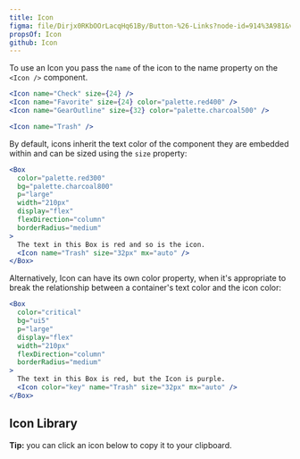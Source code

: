 ```yaml
---
title: Icon
figma: file/Dirjx0RKbOOrLacqHq61By/Button-%26-Links?node-id=914%3A981&viewport=1741%2C951%2C1
propsOf: Icon
github: Icon
---
```



To use an Icon you pass the `name` of the icon to the name property on the `<Icon />` component.

```jsx
<Icon name="Check" size={24} />
<Icon name="Favorite" size={24} color="palette.red400" />
<Icon name="GearOutline" size={32} color="palette.charcoal500" />
```

```jsx
<Icon name="Trash" />
```

By default, icons inherit the text color of the component they are embedded
within and can be sized using the `size` property:

```jsx
<Box
  color="palette.red300"
  bg="palette.charcoal800"
  p="large"
  width="210px"
  display="flex"
  flexDirection="column"
  borderRadius="medium"
>
  The text in this Box is red and so is the icon.
  <Icon name="Trash" size="32px" mx="auto" />
</Box>
```

Alternatively, Icon can have its own color property, when it's appropriate to
break the relationship between a container's text color and the icon color:

```jsx
<Box
  color="critical"
  bg="ui5"
  p="large"
  display="flex"
  width="210px"
  flexDirection="column"
  borderRadius="medium"
>
  The text in this Box is red, but the Icon is purple.
  <Icon color="key" name="Trash" size="32px" mx="auto" />
</Box>
```

## Icon Library

**Tip:** you can click an icon below to copy it to your clipboard.

<IconList />
